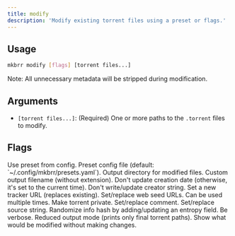 ```yaml
---
title: modify
description: 'Modify existing torrent files using a preset or flags.'
---
```


## Usage

```bash
mkbrr modify [flags] [torrent files...]
```

<Note>
Note: All unnecessary metadata will be stripped during modification.
</Note>

## Arguments

-   `[torrent files...]`: (Required) One or more paths to the `.torrent` files to modify.

## Flags

<ParamField query="--preset, -P" type="string">
  Use preset from config.
</ParamField>

<ParamField query="--preset-file" type="string">
  Preset config file (default: `~/.config/mkbrr/presets.yaml`).
</ParamField>

<ParamField query="--output-dir" type="string">
  Output directory for modified files.
</ParamField>

<ParamField query="--output, -o" type="string">
  Custom output filename (without extension).
</ParamField>

<ParamField query="--no-date, -d" type="boolean" default={false}>
  Don't update creation date (otherwise, it's set to the current time).
</ParamField>

<ParamField query="--no-creator" type="boolean" default={false}>
  Don't write/update creator string.
</ParamField>

<ParamField query="--tracker, -t" type="string">
  Set a new tracker URL (replaces existing).
</ParamField>

<ParamField query="--web-seed, -w" type="array">
  Set/replace web seed URLs. Can be used multiple times.
</ParamField>

<ParamField query="--private, -p" type="boolean" default={true}>
  Make torrent private.
</ParamField>

<ParamField query="--comment, -c" type="string">
  Set/replace comment.
</ParamField>

<ParamField query="--source, -s" type="string">
  Set/replace source string.
</ParamField>

<ParamField query="--entropy, -e" type="boolean" default={false}>
  Randomize info hash by adding/updating an entropy field.
</ParamField>

<ParamField query="--verbose, -v" type="boolean" default={false}>
  Be verbose.
</ParamField>

<ParamField query="--quiet" type="boolean" default={false}>
  Reduced output mode (prints only final torrent paths).
</ParamField>

<ParamField query="--dry-run, -n" type="boolean" default={false}>
  Show what would be modified without making changes.
</ParamField>
